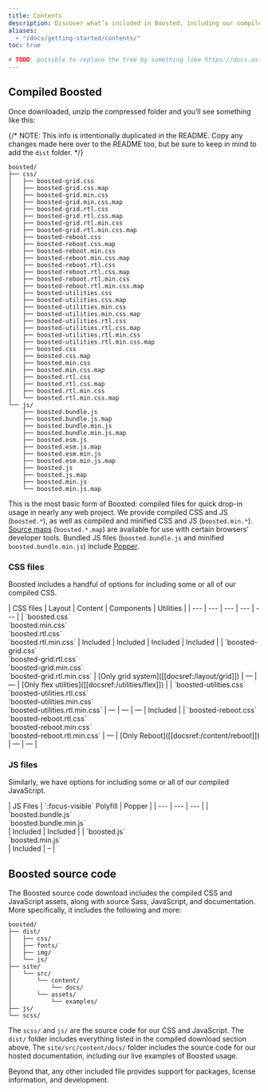 ```yaml
---
title: Contents
description: Discover what’s included in Boosted, including our compiled and source code flavors.
aliases:
  - "/docs/getting-started/contents/"
toc: true

# TODO: possible to replace the tree by something like https://docs.astro.build/en/guides/content-collections/#what-are-content-collections?
---
```


## Compiled Boosted

Once downloaded, unzip the compressed folder and you’ll see something like this:

{/* NOTE: This info is intentionally duplicated in the README. Copy any changes made here over to the README too, but be sure to keep in mind to add the `dist` folder. */}

```text
boosted/
├── css/
│   ├── boosted-grid.css
│   ├── boosted-grid.css.map
│   ├── boosted-grid.min.css
│   ├── boosted-grid.min.css.map
│   ├── boosted-grid.rtl.css
│   ├── boosted-grid.rtl.css.map
│   ├── boosted-grid.rtl.min.css
│   ├── boosted-grid.rtl.min.css.map
│   ├── boosted-reboot.css
│   ├── boosted-reboot.css.map
│   ├── boosted-reboot.min.css
│   ├── boosted-reboot.min.css.map
│   ├── boosted-reboot.rtl.css
│   ├── boosted-reboot.rtl.css.map
│   ├── boosted-reboot.rtl.min.css
│   ├── boosted-reboot.rtl.min.css.map
│   ├── boosted-utilities.css
│   ├── boosted-utilities.css.map
│   ├── boosted-utilities.min.css
│   ├── boosted-utilities.min.css.map
│   ├── boosted-utilities.rtl.css
│   ├── boosted-utilities.rtl.css.map
│   ├── boosted-utilities.rtl.min.css
│   ├── boosted-utilities.rtl.min.css.map
│   ├── boosted.css
│   ├── boosted.css.map
│   ├── boosted.min.css
│   ├── boosted.min.css.map
│   ├── boosted.rtl.css
│   ├── boosted.rtl.css.map
│   ├── boosted.rtl.min.css
│   └── boosted.rtl.min.css.map
└── js/
    ├── boosted.bundle.js
    ├── boosted.bundle.js.map
    ├── boosted.bundle.min.js
    ├── boosted.bundle.min.js.map
    ├── boosted.esm.js
    ├── boosted.esm.js.map
    ├── boosted.esm.min.js
    ├── boosted.esm.min.js.map
    ├── boosted.js
    ├── boosted.js.map
    ├── boosted.min.js
    └── boosted.min.js.map
```

This is the most basic form of Boosted: compiled files for quick drop-in usage in nearly any web project. We provide compiled CSS and JS (`boosted.*`), as well as compiled and minified CSS and JS (`boosted.min.*`). [Source maps](https://web.dev/articles/source-maps) (`boosted.*.map`) are available for use with certain browsers’ developer tools. Bundled JS files (`boosted.bundle.js` and minified `boosted.bundle.min.js`) include [Popper](https://popper.js.org/docs/v2/).

### CSS files

Boosted includes a handful of options for including some or all of our compiled CSS.

<BsTable class="table">
| CSS files | Layout | Content | Components | Utilities |
| --- | --- | --- | --- | --- |
| `boosted.css`<br /> `boosted.min.css`<br /> `boosted.rtl.css`<br /> `boosted.rtl.min.css` | Included | Included | Included | Included |
| `boosted-grid.css`<br /> `boosted-grid.rtl.css`<br /> `boosted-grid.min.css`<br /> `boosted-grid.rtl.min.css` | [Only grid system]([[docsref:/layout/grid]]) | — | — | [Only flex utilities]([[docsref:/utilities/flex]]) |
| `boosted-utilities.css`<br /> `boosted-utilities.rtl.css`<br /> `boosted-utilities.min.css`<br /> `boosted-utilities.rtl.min.css` | — | — | — | Included |
| `boosted-reboot.css`<br /> `boosted-reboot.rtl.css`<br /> `boosted-reboot.min.css`<br /> `boosted-reboot.rtl.min.css` | — | [Only Reboot]([[docsref:/content/reboot]]) | — | — |
</BsTable>

### JS files

Similarly, we have options for including some or all of our compiled JavaScript.

<BsTable class="table">
| JS Files | `:focus-visible` Polyfill | Popper |
| --- | --- | --- |
| `boosted.bundle.js`<br /> `boosted.bundle.min.js`<br /> | Included | Included |
| `boosted.js`<br /> `boosted.min.js`<br /> | Included | – |
</BsTable>

## Boosted source code

The Boosted source code download includes the compiled CSS and JavaScript assets, along with source Sass, JavaScript, and documentation. More specifically, it includes the following and more:

```text
boosted/
├── dist/
│   ├── css/
│   ├── fonts/
│   ├── img/
│   └── js/
├── site/
│   └── src/
│       └── content/
│           └── docs/
│       └── assets/
│           └── examples/
├── js/
└── scss/
```

The `scss/` and `js/` are the source code for our CSS and JavaScript. The `dist/` folder includes everything listed in the compiled download section above. The `site/src/content/docs/` folder includes the source code for our hosted documentation, including our live examples of Boosted usage.

Beyond that, any other included file provides support for packages, license information, and development.
